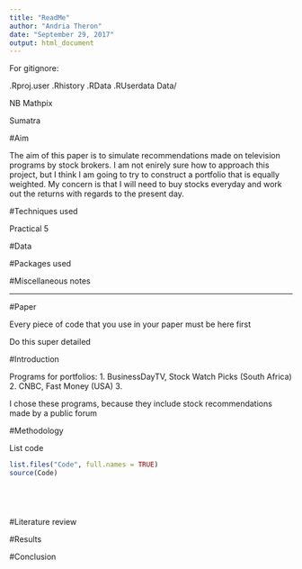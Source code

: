 ```yaml
---
title: "ReadMe"
author: "Andria Theron"
date: "September 29, 2017"
output: html_document
---
```



For gitignore:

.Rproj.user
.Rhistory
.RData
.RUserdata
Data/

NB Mathpix

Sumatra

#Aim

The aim of this paper is to simulate recommendations made on television programs by stock brokers. I am not enirely sure how to approach this project, but I think I am going to try to construct a portfolio that is equally weighted. My concern is that I will need to buy stocks everyday and work out the returns with regards to the present day.

#Techniques used

Practical 5

#Data

#Packages used

#Miscellaneous notes

***

#Paper

Every piece of code that you use in your paper must be here first

Do this super detailed

#Introduction

Programs for portfolios:
1. BusinessDayTV, Stock Watch Picks (South Africa)
2. CNBC, Fast Money (USA)
3. 

I chose these programs, because they include stock recommendations made by a public forum

#Methodology

List code

```r
list.files("Code", full.names = TRUE)
source(Code)
```

```r

```

```r

```

```r



```

```r

```






#Literature review

#Results

#Conclusion
